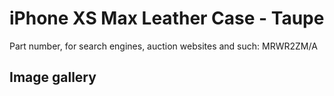 # iPhone XS Max Leather Case - Taupe

Part number, for search engines, auction websites and such: MRWR2ZM/A

## Image gallery

<div style={{ width: "768px" }}>
  <GalleryComponent
    images={[
      {
        original: "/everysource/MRWR2",
        thumbnail: "/everypreview/MRWR2",
      },
      {
        original: "/everysource/MRWR2_AV1_GOLD",
        thumbnail: "/everypreview/MRWR2_AV1_GOLD",
      },
      {
        original: "/everysource/MRWR2_AV1_SILVER",
        thumbnail: "/everypreview/MRWR2_AV1_SILVER",
      },
      {
        original: "/everysource/MRWR2_AV1_SPACE_GRAY",
        thumbnail: "/everypreview/MRWR2_AV1_SPACE_GRAY",
      },
      {
        original: "/everysource/MRWR2_AV2",
        thumbnail: "/everypreview/MRWR2_AV2",
      }
    ]}
  />
</div>